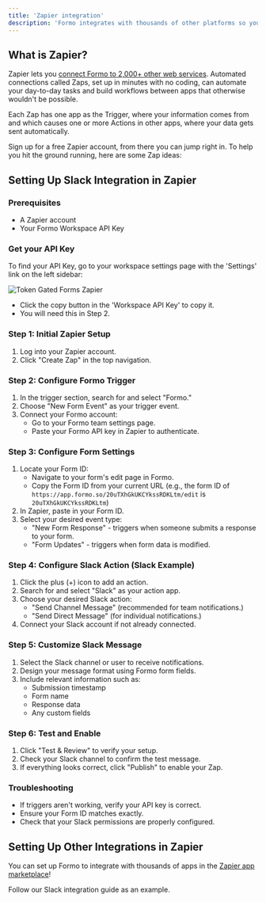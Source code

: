 ```yaml
---
title: 'Zapier integration'
description: 'Formo integrates with thousands of other platforms so you can trigger actions from offchain to onchain.'
---
```


## What is Zapier?

Zapier lets you [connect Formo to 2,000+ other web services](https://zapier.com/apps/formo/integrations). Automated connections called Zaps, set up in minutes with no coding, can automate your day-to-day tasks and build workflows between apps that otherwise wouldn't be possible.

Each Zap has one app as the Trigger, where your information comes from and which causes one or more Actions in other apps, where your data gets sent automatically.

Sign up for a free Zapier account, from there you can jump right in. To help you hit the ground running, here are some Zap ideas:

## Setting Up Slack Integration in Zapier

### Prerequisites

- A Zapier account
- Your Formo Workspace API Key

### Get your API Key

To find your API Key, go to your workspace settings page with the 'Settings' link on the left sidebar:

<Frame caption="Find your API Key in your workspace settings page.">
    <img src="/images/zapier-0.png" alt="Token Gated Forms Zapier" />
</Frame>

- Click the copy button in the 'Workspace API Key' to copy it.
- You will need this in Step 2.

### Step 1: Initial Zapier Setup

1. Log into your Zapier account.
2. Click "Create Zap" in the top navigation.

### Step 2: Configure Formo Trigger

1. In the trigger section, search for and select "Formo."
2. Choose "New Form Event" as your trigger event.
3. Connect your Formo account:
   - Go to your Formo team settings page.
   - Paste your Formo API key in Zapier to authenticate.

### Step 3: Configure Form Settings

1. Locate your Form ID:
   - Navigate to your form's edit page in Formo.
   - Copy the Form ID from your current URL (e.g., the form ID of `https://app.formo.so/20uTXhGkUKCYkssRDKLtm/edit` is `20uTXhGkUKCYkssRDKLtm`)
2. In Zapier, paste in your Form ID.
3. Select your desired event type:
   - "New Form Response" - triggers when someone submits a response to your form.
   - "Form Updates" - triggers when form data is modified.

### Step 4: Configure Slack Action (Slack Example)

1. Click the plus (+) icon to add an action.
2. Search for and select "Slack" as your action app.
3. Choose your desired Slack action:
   - "Send Channel Message" (recommended for team notifications.)
   - "Send Direct Message" (for individual notifications.)
4. Connect your Slack account if not already connected.

### Step 5: Customize Slack Message

1. Select the Slack channel or user to receive notifications.
2. Design your message format using Formo form fields.
3. Include relevant information such as:
   - Submission timestamp
   - Form name
   - Response data
   - Any custom fields

### Step 6: Test and Enable

1. Click "Test & Review" to verify your setup.
2. Check your Slack channel to confirm the test message.
3. If everything looks correct, click "Publish" to enable your Zap.

### Troubleshooting

- If triggers aren't working, verify your API key is correct.
- Ensure your Form ID matches exactly.
- Check that your Slack permissions are properly configured.

## Setting Up Other Integrations in Zapier

You can set up Formo to integrate with thousands of apps in the [Zapier app marketplace](https://zapier.com/apps)!

Follow our Slack integration guide as an example.